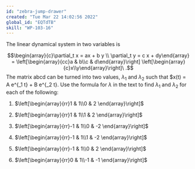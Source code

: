 ```yaml
---
id: "zebra-jump-drawer"
created: "Tue Mar 22 14:02:56 2022"
global_id: "EQTdTB"
skill: "WP-103-16"
---
```


The linear dynamical system in two variables is

$$\begin{array}{c}\partial_t x  = ax  +  b y \\ \partial_t y = c x +  dy\end{array} = \left[\begin{array}{cc}a & b\\c & d\end{array}\right] \left[\begin{array}{c}x\\y\end{array}\right]\ .$$
The matrix abcd can be turned into two values, $\lambda_1$ and $\lambda_2$ such that $x(t) = A e^{\lambda_1 t} + B e^{\lambda_2 t}.
Use the formula for $\lambda$ in the text to find $\lambda_1$ and $\lambda_2$ for each of the following:

1. $\left[\begin{array}{rr}1 & 1\\0 & 2 \end{array}\right]$

2. $\left[\begin{array}{rr}1 & 1\\1 & 2 \end{array}\right]$

3. $\left[\begin{array}{rr}-1 & 1\\0 & -2 \end{array}\right]$

4. $\left[\begin{array}{rr}-1 & 1\\1 & -2 \end{array}\right]$

5. $\left[\begin{array}{rr}-1 & 1\\0 & 2 \end{array}\right]$

6. $\left[\begin{array}{rr}0 & 1\\-1 & -1 \end{array}\right]$
